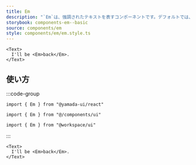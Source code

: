 ```yaml
---
title: Em
description: "`Em`は、強調されたテキストを表すコンポーネントです。デフォルトでは、`em`要素をレンダリングします。"
storybook: components-em--basic
source: components/em
style: components/em/em.style.ts
---
```


```tsx preview
<Text>
  I'll be <Em>back</Em>.
</Text>
```

## 使い方

:::code-group

```tsx [package]
import { Em } from "@yamada-ui/react"
```

```tsx [alias]
import { Em } from "@/components/ui"
```

```tsx [monorepo]
import { Em } from "@workspace/ui"
```

:::

```tsx
<Text>
  I'll be <Em>back</Em>.
</Text>
```
